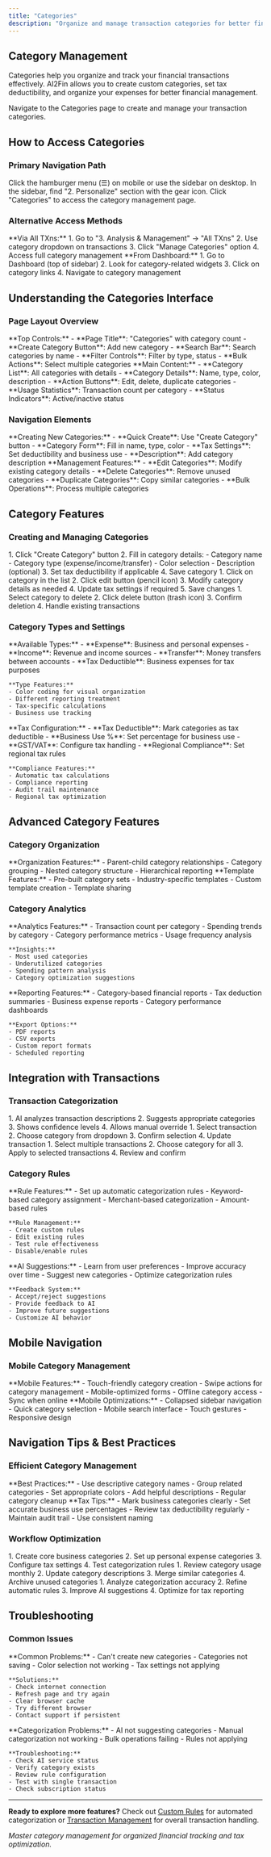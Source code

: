 ```yaml
---
title: "Categories"
description: "Organize and manage transaction categories for better financial tracking"
---
```


## Category Management

Categories help you organize and track your financial transactions effectively. AI2Fin allows you to create custom categories, set tax deductibility, and organize your expenses for better financial management.

<Card title="Access Categories" icon="folder" href="https://app.ai2fin.com/categories" horizontal>
Navigate to the Categories page to create and manage your transaction categories.
</Card>

## How to Access Categories

### Primary Navigation Path

<Steps>
  <Step title="Open Sidebar Navigation">
    Click the hamburger menu (☰) on mobile or use the sidebar on desktop.
  </Step>
  
  <Step title="Navigate to Personalize">
    In the sidebar, find "2. Personalize" section with the gear icon.
  </Step>
  
  <Step title="Click Categories">
    Click "Categories" to access the category management page.
  </Step>
</Steps>

### Alternative Access Methods

<Columns cols={2}>
  <Card title="From All Transactions" icon="list-check">
    **Via All TXns:**
    1. Go to "3. Analysis & Management" → "All TXns"
    2. Use category dropdown on transactions
    3. Click "Manage Categories" option
    4. Access full category management
  </Card>
  
  <Card title="Dashboard Quick Access" icon="dashboard">
    **From Dashboard:**
    1. Go to Dashboard (top of sidebar)
    2. Look for category-related widgets
    3. Click on category links
    4. Navigate to category management
  </Card>
</Columns>

## Understanding the Categories Interface

### Page Layout Overview

<AccordionGroup>
  <Accordion title="Page Header Section">
    **Top Controls:**
    - **Page Title**: "Categories" with category count
    - **Create Category Button**: Add new category
    - **Search Bar**: Search categories by name
    - **Filter Controls**: Filter by type, status
    - **Bulk Actions**: Select multiple categories
  </Accordion>
  
  <Accordion title="Category List Area">
    **Main Content:**
    - **Category List**: All categories with details
    - **Category Details**: Name, type, color, description
    - **Action Buttons**: Edit, delete, duplicate categories
    - **Usage Statistics**: Transaction count per category
    - **Status Indicators**: Active/inactive status
  </Accordion>
</AccordionGroup>

### Navigation Elements

<Columns cols={2}>
  <Card title="Category Creation Interface" icon="plus">
    **Creating New Categories:**
    - **Quick Create**: Use "Create Category" button
    - **Category Form**: Fill in name, type, color
    - **Tax Settings**: Set deductibility and business use
    - **Description**: Add category description
  </Card>
  
  <Card title="Category Management Tools" icon="tools">
    **Management Features:**
    - **Edit Categories**: Modify existing category details
    - **Delete Categories**: Remove unused categories
    - **Duplicate Categories**: Copy similar categories
    - **Bulk Operations**: Process multiple categories
  </Card>
</Columns>

## Category Features

### Creating and Managing Categories

<Steps>
  <Step title="Create New Category">
    1. Click "Create Category" button
    2. Fill in category details:
       - Category name
       - Category type (expense/income/transfer)
       - Color selection
       - Description (optional)
    3. Set tax deductibility if applicable
    4. Save category
  </Step>
  
  <Step title="Edit Existing Category">
    1. Click on category in the list
    2. Click edit button (pencil icon)
    3. Modify category details as needed
    4. Update tax settings if required
    5. Save changes
  </Step>
  
  <Step title="Delete Category">
    1. Select category to delete
    2. Click delete button (trash icon)
    3. Confirm deletion
    4. Handle existing transactions
  </Step>
</Steps>

### Category Types and Settings

<AccordionGroup>
  <Accordion title="Category Types">
    **Available Types:**
    - **Expense**: Business and personal expenses
    - **Income**: Revenue and income sources
    - **Transfer**: Money transfers between accounts
    - **Tax Deductible**: Business expenses for tax purposes
    
    **Type Features:**
    - Color coding for visual organization
    - Different reporting treatment
    - Tax-specific calculations
    - Business use tracking
  </Accordion>
  
  <Accordion title="Tax Settings">
    **Tax Configuration:**
    - **Tax Deductible**: Mark categories as tax deductible
    - **Business Use %**: Set percentage for business use
    - **GST/VAT**: Configure tax handling
    - **Regional Compliance**: Set regional tax rules
    
    **Compliance Features:**
    - Automatic tax calculations
    - Compliance reporting
    - Audit trail maintenance
    - Regional tax optimization
  </Accordion>
</AccordionGroup>

## Advanced Category Features

### Category Organization

<Columns cols={2}>
  <Card title="Category Hierarchy" icon="sitemap">
    **Organization Features:**
    - Parent-child category relationships
    - Category grouping
    - Nested category structure
    - Hierarchical reporting
  </Card>
  
  <Card title="Category Templates" icon="copy">
    **Template Features:**
    - Pre-built category sets
    - Industry-specific templates
    - Custom template creation
    - Template sharing
  </Card>
</Columns>

### Category Analytics

<AccordionGroup>
  <Accordion title="Usage Analytics">
    **Analytics Features:**
    - Transaction count per category
    - Spending trends by category
    - Category performance metrics
    - Usage frequency analysis
    
    **Insights:**
    - Most used categories
    - Underutilized categories
    - Spending pattern analysis
    - Category optimization suggestions
  </Accordion>
  
  <Accordion title="Category Reports">
    **Reporting Features:**
    - Category-based financial reports
    - Tax deduction summaries
    - Business expense reports
    - Category performance dashboards
    
    **Export Options:**
    - PDF reports
    - CSV exports
    - Custom report formats
    - Scheduled reporting
  </Accordion>
</AccordionGroup>

## Integration with Transactions

### Transaction Categorization

<Steps>
  <Step title="Automatic Categorization">
    1. AI analyzes transaction descriptions
    2. Suggests appropriate categories
    3. Shows confidence levels
    4. Allows manual override
  </Step>
  
  <Step title="Manual Categorization">
    1. Select transaction
    2. Choose category from dropdown
    3. Confirm selection
    4. Update transaction
  </Step>
  
  <Step title="Bulk Categorization">
    1. Select multiple transactions
    2. Choose category for all
    3. Apply to selected transactions
    4. Review and confirm
  </Step>
</Steps>

### Category Rules

<AccordionGroup>
  <Accordion title="Automatic Rules">
    **Rule Features:**
    - Set up automatic categorization rules
    - Keyword-based category assignment
    - Merchant-based categorization
    - Amount-based rules
    
    **Rule Management:**
    - Create custom rules
    - Edit existing rules
    - Test rule effectiveness
    - Disable/enable rules
  </Accordion>
  
  <Accordion title="Smart Suggestions">
    **AI Suggestions:**
    - Learn from user preferences
    - Improve accuracy over time
    - Suggest new categories
    - Optimize categorization rules
    
    **Feedback System:**
    - Accept/reject suggestions
    - Provide feedback to AI
    - Improve future suggestions
    - Customize AI behavior
  </Accordion>
</AccordionGroup>

## Mobile Navigation

### Mobile Category Management

<AccordionGroup>
  <Accordion title="Mobile Interface">
    **Mobile Features:**
    - Touch-friendly category creation
    - Swipe actions for category management
    - Mobile-optimized forms
    - Offline category access
    - Sync when online
  </Accordion>
  
  <Accordion title="Mobile-Specific Navigation">
    **Mobile Optimizations:**
    - Collapsed sidebar navigation
    - Quick category selection
    - Mobile search interface
    - Touch gestures
    - Responsive design
  </Accordion>
</AccordionGroup>

## Navigation Tips & Best Practices

### Efficient Category Management

<CardGroup cols={2}>
  <Card title="Category Organization" icon="folder-open">
    **Best Practices:**
    - Use descriptive category names
    - Group related categories
    - Set appropriate colors
    - Add helpful descriptions
    - Regular category cleanup
  </Card>
  
  <Card title="Tax Optimization" icon="calculator">
    **Tax Tips:**
    - Mark business categories clearly
    - Set accurate business use percentages
    - Review tax deductibility regularly
    - Maintain audit trail
    - Use consistent naming
  </Card>
</CardGroup>

### Workflow Optimization

<Steps>
  <Step title="Initial Setup">
    1. Create core business categories
    2. Set up personal expense categories
    3. Configure tax settings
    4. Test categorization rules
  </Step>
  
  <Step title="Regular Maintenance">
    1. Review category usage monthly
    2. Update category descriptions
    3. Merge similar categories
    4. Archive unused categories
  </Step>
  
  <Step title="Optimization">
    1. Analyze categorization accuracy
    2. Refine automatic rules
    3. Improve AI suggestions
    4. Optimize for tax reporting
  </Step>
</Steps>

## Troubleshooting

### Common Issues

<AccordionGroup>
  <Accordion title="Category Management Issues">
    **Common Problems:**
    - Can't create new categories
    - Categories not saving
    - Color selection not working
    - Tax settings not applying
    
    **Solutions:**
    - Check internet connection
    - Refresh page and try again
    - Clear browser cache
    - Try different browser
    - Contact support if persistent
  </Accordion>
  
  <Accordion title="Categorization Issues">
    **Categorization Problems:**
    - AI not suggesting categories
    - Manual categorization not working
    - Bulk operations failing
    - Rules not applying
    
    **Troubleshooting:**
    - Check AI service status
    - Verify category exists
    - Review rule configuration
    - Test with single transaction
    - Check subscription status
  </Accordion>
</AccordionGroup>

---

**Ready to explore more features?** Check out [Custom Rules](/features/custom-rules) for automated categorization or [Transaction Management](/guides/transaction-management) for overall transaction handling.

*Master category management for organized financial tracking and tax optimization.*
